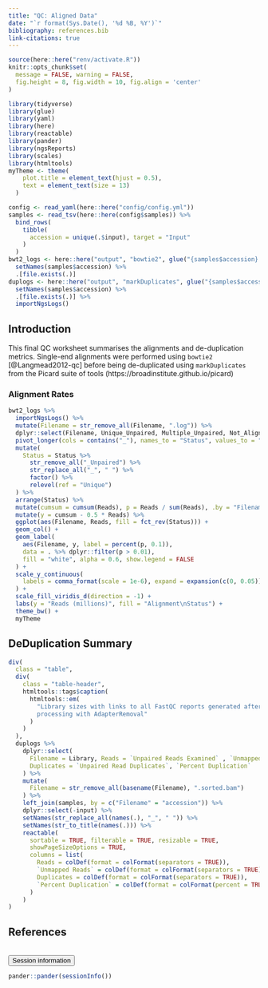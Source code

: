 ```yaml
---
title: "QC: Aligned Data"
date: "`r format(Sys.Date(), '%d %B, %Y')`"
bibliography: references.bib
link-citations: true
---
```


```r
source(here::here("renv/activate.R"))
knitr::opts_chunk$set(
  message = FALSE, warning = FALSE,
  fig.height = 8, fig.width = 10, fig.align = 'center'
)
```

```r
library(tidyverse)
library(glue)
library(yaml)
library(here)
library(reactable)
library(pander)
library(ngsReports)
library(scales)
library(htmltools)
myTheme <- theme(
    plot.title = element_text(hjust = 0.5),
    text = element_text(size = 13)
  )
```

```r
config <- read_yaml(here::here("config/config.yml"))
samples <- read_tsv(here::here(config$samples)) %>% 
  bind_rows(
    tibble(
      accession = unique(.$input), target = "Input"
    )
  )
bwt2_logs <- here::here("output", "bowtie2", glue("{samples$accession}.log")) %>% 
  setNames(samples$accession) %>% 
  .[file.exists(.)] 
duplogs <- here::here("output", "markDuplicates", glue("{samples$accession}.metrics.txt")) %>%
  setNames(samples$accession) %>% 
  .[file.exists(.)] %>% 
  importNgsLogs()
```

## Introduction

This final QC worksheet summarises the alignments and de-duplication metrics.
Single-end alignments were performed using `bowtie2` [@Langmead2012-qc] before being de-duplicated using `markDuplicates` from the Picard suite of tools (https://broadinstitute.github.io/picard)


### Alignment Rates

```r
bwt2_logs %>% 
  importNgsLogs() %>% 
  mutate(Filename = str_remove_all(Filename, ".log")) %>% 
  dplyr::select(Filename, Unique_Unpaired, Multiple_Unpaired, Not_Aligned) %>% 
  pivot_longer(cols = contains("_"), names_to = "Status", values_to = "Reads") %>% 
  mutate(
    Status = Status %>% 
      str_remove_all("_Unpaired") %>% 
      str_replace_all("_", " ") %>% 
      factor() %>%
      relevel(ref = "Unique")
  ) %>% 
  arrange(Status) %>% 
  mutate(cumsum = cumsum(Reads), p = Reads / sum(Reads), .by = "Filename") %>% 
  mutate(y = cumsum - 0.5 * Reads) %>% 
  ggplot(aes(Filename, Reads, fill = fct_rev(Status))) +
  geom_col() +
  geom_label(
    aes(Filename, y, label = percent(p, 0.1)),
    data = . %>% dplyr::filter(p > 0.01),
    fill = "white", alpha = 0.6, show.legend = FALSE
  ) +
  scale_y_continuous(
    labels = comma_format(scale = 1e-6), expand = expansion(c(0, 0.05))
  ) +
  scale_fill_viridis_d(direction = -1) +
  labs(y = "Reads (millions)", fill = "Alignment\nStatus") +
  theme_bw() +
  myTheme
```

## DeDuplication Summary

```r
div(
  class = "table",
  div(
    class = "table-header",
    htmltools::tags$caption(
      htmltools::em(
        "Library sizes with links to all FastQC reports generated after
        processing with AdapterRemoval"
      )
    )
  ),
  duplogs %>% 
    dplyr::select(
      Filename = Library, Reads = `Unpaired Reads Examined` , `Unmapped Reads`,
      Duplicates = `Unpaired Read Duplicates`, `Percent Duplication`  
    ) %>% 
    mutate(
      Filename = str_remove_all(basename(Filename), ".sorted.bam")
    ) %>% 
    left_join(samples, by = c("Filename" = "accession")) %>% 
    dplyr::select(-input) %>% 
    setNames(str_replace_all(names(.), "_", " ")) %>% 
    setNames(str_to_title(names(.))) %>% 
    reactable(
      sortable = TRUE, filterable = TRUE, resizable = TRUE,
      showPageSizeOptions = TRUE,
      columns = list(
        Reads = colDef(format = colFormat(separators = TRUE)),
        `Unmapped Reads` = colDef(format = colFormat(separators = TRUE)),
        Duplicates = colDef(format = colFormat(separators = TRUE)),
        `Percent Duplication` = colDef(format = colFormat(percent = TRUE, digits = 2))
      )
    )
)
```

## References

<div id="refs"></div>

<br>
<button type="button" class="btn btn-default btn-sessioninfo" data-toggle="collapse" data-target="#sessioninfo" style="display: block;">
<span class="glyphicon glyphicon-info-sign" aria-hidden="true"></span> Session information
</button>
</p>
<div id="sessioninfo" class="collapse">
```r
pander::pander(sessionInfo())
```
</div>
